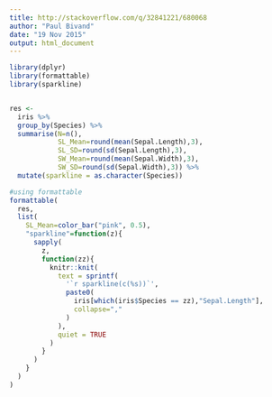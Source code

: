 ```yaml
---
title: http://stackoverflow.com/q/32841221/680068
author: "Paul Bivand"
date: "19 Nov 2015"
output: html_document
---
```


```r

library(dplyr)
library(formattable)
library(sparkline)


res <- 
  iris %>% 
  group_by(Species) %>% 
  summarise(N=n(),
            SL_Mean=round(mean(Sepal.Length),3),
            SL_SD=round(sd(Sepal.Length),3),
            SW_Mean=round(mean(Sepal.Width),3),
            SW_SD=round(sd(Sepal.Width),3)) %>%
  mutate(sparkline = as.character(Species))

#using formattable
formattable(
  res,
  list(
    SL_Mean=color_bar("pink", 0.5),
    "sparkline"=function(z){
      sapply(
        z,
        function(zz){
          knitr::knit(
            text = sprintf(
              '`r sparkline(c(%s))`',
              paste0(
                iris[which(iris$Species == zz),"Sepal.Length"],
                collapse=","
              )
            ),
            quiet = TRUE
          )
        }
      )
    }
  )
)


```
